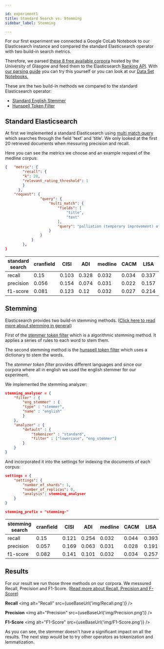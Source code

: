 ```yaml
---

id: experiment1
title: Standard Search vs. Stemming
sidebar_label: Stemming

---
```


For our first experiment we connected a Google CoLab Notebook to our Elasticsearch instance and compared the standard Elasticsearch operator with two build-in search metrics.

Therefore, we parsed [these 8 free available corpora](http://ir.dcs.gla.ac.uk/resources/test_collections/) hosted by the University of Glasgow and feed them to the Elasticsearch [Ranking API](https://www.elastic.co/guide/en/elasticsearch/reference/current/search-rank-eval.html). With [our parsing guide](https://pragmalingu.de/docs/guides/how-to-parse) you can try this yourself or you can look at our [Data Set Notebooks.]()

These are the two build-in methods we compared to the standard Elasticsearch operator:

* [Standard English Stemmer](https://www.elastic.co/guide/en/elasticsearch/reference/current/analysis-stemmer-tokenfilter.html)
* [Hunspell Token Filter](https://www.elastic.co/guide/en/elasticsearch/reference/current/analysis-hunspell-tokenfilter.html)

## Standard Elasticsearch

At first we implemented a standard Elasticsearch using [multi match query](https://www.elastic.co/guide/en/elasticsearch/reference/current/query-dsl-simple-query-string-query.html) which searches through the field 'text' and 'title'. We only looked at the first 20 retrieved documents when messuring precision and recall. 

Here you can see the metrics we choose and an example request of the medline corpus:

```Json
{   "metric": {
        "recall": {
        "k": 20,
        "relevant_rating_threshold": 1
        }
      },
    "request": {
                "query": {
                    "multi_match": {
                        "fields": [
                            "title",
                            "text"
                        ],
                        "query": "palliation (temporary improvement) of cancer patients by using drugs, x-ray, surgery."
                    }
                }
            }
        },
}
```
|  standard search |   cranfield |   CISI |   ADI |   medline |   CACM |   LISA |   Time |   NPL |
|------------------|-------------|--------|-------|-----------|--------|--------|--------|-------|
| recall           |        0.15 |  0.103 | 0.328 |     0.032 |  0.034 |  0.337 |  0.772 | 0.233 |
| precision        |       0.056 |  0.154 | 0.074 |     0.031 |  0.022 |  0.157 |  0.15  | 0.217 |
| f1-score         |       0.081 |  0.123 | 0.12  |     0.032 |  0.027 |  0.214 |  0.251 | 0.225 |


## Stemming

Elasticsearch provides two build-in stemming methods. 
([Click here to read more about stemming in general](https://pragmalingu.de/docs/guides/basic-definitions#stemming)) 

First of the [stemmer token filter](https://www.elastic.co/guide/en/elasticsearch/reference/current/analysis-stemmer-tokenfilter.html) which is  a algorithmic stemming method. It applies a series of rules to each word to stem them. 

The second stemming method is the [hunspell token filter](https://www.elastic.co/guide/en/elasticsearch/reference/current/analysis-hunspell-tokenfilter.html) which uses a dictionary to stem the words. 


The *stemmer token filter* provides different languages and since our corpora where all in english we used the english stemmer for our experiment.

We implemented the stemming analyzer:

```Json
stemming_analyser = {
    "filter" : {
        "eng_stemmer" : {
        "type" : "stemmer",
        "name" : "english"
        }
    },
    "analyzer" : {
        "default" : {
            "tokenizer" : "standard",
            "filter" : ["lowercase", "eng_stemmer"]
        }
    }
}
```

And incorporated it into the settings for indexing the documents of each corpus:

```Json
settings = {
    "settings": {
        "number_of_shards": 1,
        "number_of_replicas": 0,
        "analysis": stemming_analyser
    }
}

stemming_prefix = "stemming-"
```

| stemming search |   cranfield |   CISI |   ADI |   medline |   CACM |   LISA |   Time |   NPL |
|-----------------|-------------|--------|-------|-----------|--------|--------|--------|-------|
| recall          |        0.15 |  0.121 | 0.254 |     0.032 |  0.044 |  0.393 |  0.78  | 0.285 |
| precision       |       0.057 |  0.169 | 0.063 |     0.031 |  0.028 |  0.191 |  0.152 | 0.258 |
| f1-score        |       0.082 |  0.141 | 0.101 |     0.032 |  0.034 |  0.257 |  0.255 | 0.271 |

## Results

For our result we run those three methods on our corpora. We messured Recall, Precision and F1-Score.
([Read more about Recall, Precision and F-Score](https://pragmalingu.de/docs/guides/basic-definitions))

**Recall**
<img alt="Recall" src={useBaseUrl('img/Recall.png')} />



**Precision**
<img alt="Precision" src={useBaseUrl('img/Precision.png')} />



**F1-Score**
<img alt="F1-Score" src={useBaseUrl('img/F1-Score.png')} />



As you can see, the stemmer doesn't have a significant impact on all the results. The next step would be to try other operators as tokenization and lemmatization.
